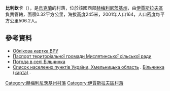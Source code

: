 {{coord|50|6|33|N|26|43|39|E|scale:100000|display=title}}

'''比利欽卡'''（{{lang-uk|Більчинка}}），是[[烏克蘭|烏克蘭]]的村落，位於該國西部[[赫梅利尼茨基州|赫梅利尼茨基州]]，由[[伊賈斯拉夫區|伊賈斯拉夫區]]負責管轄，面積0.32平方公里，海拔高度245米，2001年人口164，人口密度每平方公里506.2人。

==參考資料==
*[http://gska2.rada.gov.ua/pls/z7502/A005?rdat1=08.04.2009&rf7571=35986 Облікова картка ВРУ]{{dead link|date=2018年3月 |bot=InternetArchiveBot |fix-attempted=yes }}
* [https://web.archive.org/web/20071010043650/http://www.oblrada.km.ua/map/izmyslsilra.php Паспорт територіальної громади Мислятинської сільської ради]
* [http://weather.in.ua/ua/hmel'nickaja/1387 Погода в селі Більчинка] {{Wayback|url=http://weather.in.ua/ua/hmel%27nickaja/1387 |date=20111220081614 }}
* [http://maps.vlasenko.net/list/ukraine/hmelnycka/ Список населених пунктів України, Хмельницька область] {{Wayback|url=http://maps.vlasenko.net/list/ukraine/hmelnycka/ |date=20161223192742 }}. [http://maps.vlasenko.net/ua/hmelnycka/izyaslavskyj/bilchynka/ Більчинка (карта)] {{Wayback|url=http://maps.vlasenko.net/ua/hmelnycka/izyaslavskyj/bilchynka/ |date=20160305045300 }}.

{{DEFAULTSORT:Більчинка}}
[[Category:赫梅利尼茨基州村落|Category:赫梅利尼茨基州村落]]
[[Category:伊賈斯拉夫區村落|Category:伊賈斯拉夫區村落]]


{{Khmelnytskyi-geo-stub}}